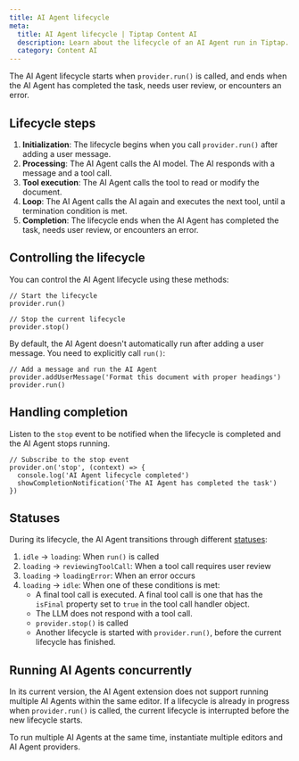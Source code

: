 ```yaml
---
title: AI Agent lifecycle
meta:
  title: AI Agent lifecycle | Tiptap Content AI
  description: Learn about the lifecycle of an AI Agent run in Tiptap.
  category: Content AI
---
```


The AI Agent lifecycle starts when `provider.run()` is called, and ends when the AI Agent has completed the task, needs user review, or encounters an error.

## Lifecycle steps

1. **Initialization**: The lifecycle begins when you call `provider.run()` after adding a user message.
2. **Processing**: The AI Agent calls the AI model. The AI responds with a message and a tool call.
3. **Tool execution**: The AI Agent calls the tool to read or modify the document.
4. **Loop**: The AI Agent calls the AI again and executes the next tool, until a termination condition is met.
5. **Completion**: The lifecycle ends when the AI Agent has completed the task, needs user review, or encounters an error.

## Controlling the lifecycle

You can control the AI Agent lifecycle using these methods:

```tsx
// Start the lifecycle
provider.run()

// Stop the current lifecycle
provider.stop()
```

By default, the AI Agent doesn't automatically run after adding a user message. You need to explicitly call `run()`:

```tsx
// Add a message and run the AI Agent
provider.addUserMessage('Format this document with proper headings')
provider.run()
```

## Handling completion

Listen to the `stop` event to be notified when the lifecycle is completed and the AI Agent stops running.

```tsx
// Subscribe to the stop event
provider.on('stop', (context) => {
  console.log('AI Agent lifecycle completed')
  showCompletionNotification('The AI Agent has completed the task')
})
```

## Statuses

During its lifecycle, the AI Agent transitions through different [statuses](/content-ai/capabilities/agent/features/state#status):

1. `idle` → `loading`: When `run()` is called
2. `loading` → `reviewingToolCall`: When a tool call requires user review
3. `loading` → `loadingError`: When an error occurs
4. `loading` → `idle`: When one of these conditions is met:
   - A final tool call is executed. A final tool call is one that has the `isFinal` property set to `true` in the tool call handler object.
   - The LLM does not respond with a tool call.
   - `provider.stop()` is called
   - Another lifecycle is started with `provider.run()`, before the current lifecycle has finished.

## Running AI Agents concurrently

In its current version, the AI Agent extension does not support running multiple AI Agents within the same editor. If a lifecycle is already in progress when `provider.run()` is called, the current lifecycle is interrupted before the new lifecycle starts.

To run multiple AI Agents at the same time, instantiate multiple editors and AI Agent providers.
